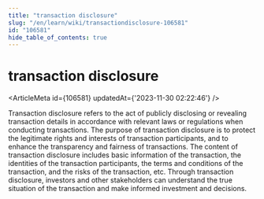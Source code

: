 ```yaml
---
title: "transaction disclosure"
slug: "/en/learn/wiki/transactiondisclosure-106581"
id: "106581"
hide_table_of_contents: true
---
```



<Breadcrumbs current="transaction disclosure" />

# transaction disclosure

<ArticleMeta id={106581} updatedAt={'2023-11-30 02:22:46'} />
<div className='border-solid border-b border-t-0 my-4 border-[var(--ifm-color-gray-300)]' />

Transaction disclosure refers to the act of publicly disclosing or revealing transaction details in accordance with relevant laws or regulations when conducting transactions. The purpose of transaction disclosure is to protect the legitimate rights and interests of transaction participants, and to enhance the transparency and fairness of transactions. The content of transaction disclosure includes basic information of the transaction, the identities of the transaction participants, the terms and conditions of the transaction, and the risks of the transaction, etc. Through transaction disclosure, investors and other stakeholders can understand the true situation of the transaction and make informed investment and decisions.
